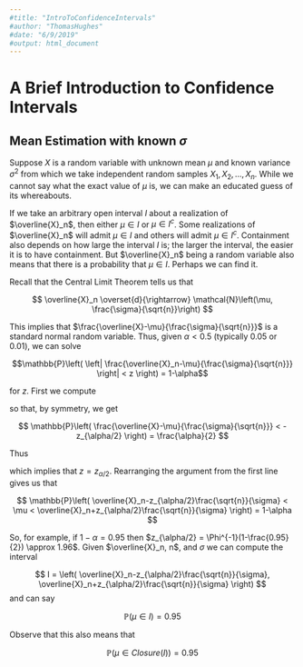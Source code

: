 ---
#title: "IntroToConfidenceIntervals"
#author: "ThomasHughes"
#date: "6/9/2019"
#output: html_document
---
# A Brief Introduction to Confidence Intervals

## Mean Estimation with known $\sigma$
Suppose $X$ is a random variable with unknown mean $\mu$ and known variance $\sigma^2$ from which we take independent random samples $X_1, X_2, \ldots, X_n$. While we cannot say what the exact value of $\mu$ is, we can make an educated guess of its whereabouts.

If we take an arbitrary open interval $I$ about a realization of $\overline{X}_n$, then either $\mu \in I$ or $\mu \in I^c$. Some realizations of $\overline{X}_n$ will admit $\mu \in I$ and others will admit $\mu \in I^c$. Containment also depends on how large the interval $I$ is; the larger the interval, the easier it is to have containment. But $\overline{X}_n$ being a random variable also means that there is a probability that $\mu \in I$. Perhaps we can find it. 

Recall that the Central Limit Theorem tells us that 

$$
\overline{X}_n \overset{d}{\rightarrow} \mathcal{N}\left(\mu, \frac{\sigma}{\sqrt{n}}\right)
$$

This implies that $\frac{\overline{X}-\mu}{\frac{\sigma}{\sqrt{n}}}$ is a standard normal random variable. Thus, given $\alpha < 0.5$ (typically 0.05 or 0.01), we can solve

$$\mathbb{P}\left(  \left| \frac{\overline{X}_n-\mu}{\frac{\sigma}{\sqrt{n}}}  \right| < z \right) = 1-\alpha$$


for $z$. First we compute

\begin{align*}
\mathbb{P}\left( \frac{\overline{X}_n-\mu}{\frac{\sigma}{\sqrt{n}}} < z_{\alpha/2} \right) &= 1-\frac{\alpha}{2} \\
\Phi(z_{\alpha/2}) &= 1-\frac{\alpha}{2} \\
z_{\alpha/2} &= \Phi^{-1}\left( 1-\frac{\alpha}{2} \right)
\end{align*}

so that, by symmetry, we get

$$
\mathbb{P}\left( \frac{\overline{X}-\mu}{\frac{\sigma}{\sqrt{n}}} < -z_{\alpha/2}  \right) = \frac{\alpha}{2}
$$

Thus

\begin{align*}
  \mathbb{P}\left(  \left| \frac{\overline{X}_n-\mu}{\frac{\sigma}{\sqrt{n}}}  \right| < z_{\alpha/2} \right) &= \mathbb{P}\left( -z_{\alpha/2} < \frac{\overline{X}_n-\mu}{\frac{\sigma}{\sqrt{n}}} < z_{\alpha/2} \right) \\
  &= \Phi(z_{\alpha/2})-\Phi(-z_{\alpha/2}) \\
  &= 1-\frac{\alpha}{2}-\frac{\alpha}{2} \\
  &= 1-\alpha
\end{align*}

which implies that $z=z_{\alpha/2}$. Rearranging the argument from the first line gives us that

$$
\mathbb{P}\left( \overline{X}_n-z_{\alpha/2}\frac{\sqrt{n}}{\sigma} < \mu < \overline{X}_n+z_{\alpha/2}\frac{\sqrt{n}}{\sigma} \right) = 1-\alpha
$$

So, for example, if $1-\alpha=0.95$ then $z_{\alpha/2} = \Phi^{-1}(1-\frac{0.95}{2}) \approx 1.96$. Given $\overline{X}_n, n$, and $\sigma$ we can compute the interval

$$
I = \left( \overline{X}_n-z_{\alpha/2}\frac{\sqrt{n}}{\sigma}, \overline{X}_n+z_{\alpha/2}\frac{\sqrt{n}}{\sigma}  \right)
$$
and can say

$$
\mathbb{P}(\mu \in I) = 0.95
$$

Observe that this also means that 

$$
\mathbb{P}\left( \mu \in Closure(I) \right) = 0.95
$$